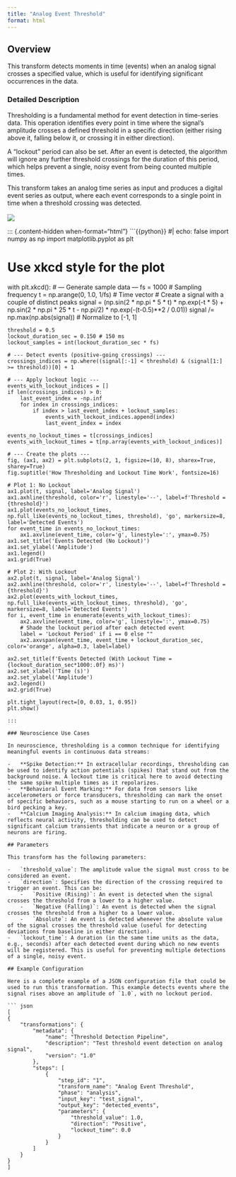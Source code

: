 ```yaml
---
title: "Analog Event Threshold"
format: html
---
```


## Overview

This transform detects moments in time (events) when an analog signal crosses a specified value, which is useful for identifying significant occurrences in the data.

### Detailed Description

Thresholding is a fundamental method for event detection in time-series data. This operation identifies every point in time where the signal's amplitude crosses a defined threshold in a specific direction (either rising above it, falling below it, or crossing it in either direction).

A "lockout" period can also be set. After an event is detected, the algorithm will ignore any further threshold crossings for the duration of this period, which helps prevent a single, noisy event from being counted multiple times.

This transform takes an analog time series as input and produces a digital event series as output, where each event corresponds to a single point in time when a threshold crossing was detected.\
\
![](images/clipboard-2639982734.png)

::: {.content-hidden when-format="html"}
```{{python}}
#| echo: false
import numpy as np
import matplotlib.pyplot as plt

# Use xkcd style for the plot
with plt.xkcd():
    # --- Generate sample data ---
    fs = 1000  # Sampling frequency
    t = np.arange(0, 1.0, 1/fs)  # Time vector
    # Create a signal with a couple of distinct peaks
    signal = (np.sin(2 * np.pi * 5 * t) * np.exp(-t * 5) +
              np.sin(2 * np.pi * 25 * t - np.pi/2) * np.exp(-(t-0.5)**2 / 0.01))
    signal /= np.max(np.abs(signal))  # Normalize to [-1, 1]

    threshold = 0.5
    lockout_duration_sec = 0.150 # 150 ms
    lockout_samples = int(lockout_duration_sec * fs)

    # --- Detect events (positive-going crossings) ---
    crossings_indices = np.where((signal[:-1] < threshold) & (signal[1:] >= threshold))[0] + 1

    # --- Apply lockout logic ---
    events_with_lockout_indices = []
    if len(crossings_indices) > 0:
        last_event_index = -np.inf
        for index in crossings_indices:
            if index > last_event_index + lockout_samples:
                events_with_lockout_indices.append(index)
                last_event_index = index

    events_no_lockout_times = t[crossings_indices]
    events_with_lockout_times = t[np.array(events_with_lockout_indices)]

    # --- Create the plots ---
    fig, (ax1, ax2) = plt.subplots(2, 1, figsize=(10, 8), sharex=True, sharey=True)
    fig.suptitle('How Thresholding and Lockout Time Work', fontsize=16)

    # Plot 1: No Lockout
    ax1.plot(t, signal, label='Analog Signal')
    ax1.axhline(threshold, color='r', linestyle='--', label=f'Threshold = {threshold}')
    ax1.plot(events_no_lockout_times, np.full_like(events_no_lockout_times, threshold), 'go', markersize=8, label='Detected Events')
    for event_time in events_no_lockout_times:
        ax1.axvline(event_time, color='g', linestyle=':', ymax=0.75)
    ax1.set_title('Events Detected (No Lockout)')
    ax1.set_ylabel('Amplitude')
    ax1.legend()
    ax1.grid(True)

    # Plot 2: With Lockout
    ax2.plot(t, signal, label='Analog Signal')
    ax2.axhline(threshold, color='r', linestyle='--', label=f'Threshold = {threshold}')
    ax2.plot(events_with_lockout_times, np.full_like(events_with_lockout_times, threshold), 'go', markersize=8, label='Detected Events')
    for i, event_time in enumerate(events_with_lockout_times):
        ax2.axvline(event_time, color='g', linestyle=':', ymax=0.75)
        # Shade the lockout period after each detected event
        label = 'Lockout Period' if i == 0 else ""
        ax2.axvspan(event_time, event_time + lockout_duration_sec, color='orange', alpha=0.3, label=label)

    ax2.set_title(f'Events Detected (With Lockout Time = {lockout_duration_sec*1000:.0f} ms)')
    ax2.set_xlabel('Time (s)')
    ax2.set_ylabel('Amplitude')
    ax2.legend()
    ax2.grid(True)

    plt.tight_layout(rect=[0, 0.03, 1, 0.95])
    plt.show()
```
:::

### Neuroscience Use Cases

In neuroscience, thresholding is a common technique for identifying meaningful events in continuous data streams:

-   **Spike Detection:** In extracellular recordings, thresholding can be used to identify action potentials (spikes) that stand out from the background noise. A lockout time is critical here to avoid detecting the same spike multiple times as it repolarizes.
-   **Behavioral Event Marking:** For data from sensors like accelerometers or force transducers, thresholding can mark the onset of specific behaviors, such as a mouse starting to run on a wheel or a bird pecking a key.
-   **Calcium Imaging Analysis:** In calcium imaging data, which reflects neural activity, thresholding can be used to detect significant calcium transients that indicate a neuron or a group of neurons are firing.

## Parameters

This transform has the following parameters:

-   `threshold_value`: The amplitude value the signal must cross to be considered an event.
-   `direction`: Specifies the direction of the crossing required to trigger an event. This can be:
    -   `Positive (Rising)`: An event is detected when the signal crosses the threshold from a lower to a higher value.
    -   `Negative (Falling)`: An event is detected when the signal crosses the threshold from a higher to a lower value.
    -   `Absolute`: An event is detected whenever the absolute value of the signal crosses the threshold value (useful for detecting deviations from baseline in either direction).
-   `lockout_time`: A duration (in the same time units as the data, e.g., seconds) after each detected event during which no new events will be registered. This is useful for preventing multiple detections of a single, noisy event.

## Example Configuration

Here is a complete example of a JSON configuration file that could be used to run this transformation. This example detects events where the signal rises above an amplitude of `1.0`, with no lockout period.

``` json
[
{
    "transformations": {
        "metadata": {
            "name": "Threshold Detection Pipeline",
            "description": "Test threshold event detection on analog signal",
            "version": "1.0"
        },
        "steps": [
            {
                "step_id": "1",
                "transform_name": "Analog Event Threshold",
                "phase": "analysis",
                "input_key": "test_signal",
                "output_key": "detected_events",
                "parameters": {
                    "threshold_value": 1.0,
                    "direction": "Positive",
                    "lockout_time": 0.0
                }
            }
        ]
    }
}
]
```
